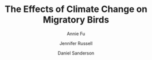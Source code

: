 ---
title: "The Effects of Climate Change on Migratory Birds"
description: "Meet the Wood Thrush. Smaller than a Robin, the Wood Thrush makes its home throughout the forests of the Eastern United States. Due to climate change, in recent years, the species has been forced to settle further North than ever before."
author: ["Annie Fu", "Jennifer Russell", "Daniel Sanderson"]
publishedDate: "2024-03-20"
section: "Environment"
image_path: "public/images/wood.png"
external_link: "https://cdj-bqfrtnkmv-cornell-data-journals-projects.vercel.app/articles/wings-of-change"
layout: "image"
---
